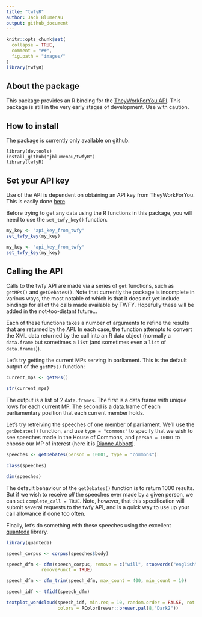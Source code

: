 ```yaml
---
title: "twfyR"
author: Jack Blumenau
output: github_document
---
```


```r
knitr::opts_chunk$set(
  collapse = TRUE,
  comment = "##",
  fig.path = "images/"
)
library(twfyR)
```

## About the package

This package provides an R binding for the [TheyWorkForYou API](http://www.theyWorkForYou.com/api). This package is still in the very early stages of development. Use with caution.

## How to install

The package is currently only available on github.

```eval
library(devtools)
install_github("jblumenau/twfyR")
library(twfyR)
```

## Set your API key

Use of the API is dependent on obtaining an API key from TheyWorkForYou. This is easily done [here](https://www.theyworkforyou.com/api/key).

Before trying to get any data using the R functions in this package, you will need to use the `set_twfy_key()` function.

```r
my_key <- "api_key_from_twfy"
set_twfy_key(my_key)
```

```r
my_key <- "api_key_from_twfy"
set_twfy_key(my_key)
```

## Calling the API

Calls to the twfy API are made via a series of `get` functions, such as `getMPs()` and `getDebates()`. Note that currently the package is incomplete in various ways, the most notable of which is that it does not yet include bindings for all of the calls made available by TWFY. Hopefully these will be added in the not-too-distant future...

Each of these functions takes a number of arguments to refine the results that are returned by the API. In each case, the function attempts to convert the XML data returned by the call into an R data object (normally a `data.frame` but sometimes a `list` (and sometimes even a `list` of `data.frames`)).

Let's try getting the current MPs serving in parliament. This is the default output of the `getMPs()` function:

```r
current_mps <- getMPs()

str(current_mps)
```

The output is a list of 2 `data.frames`. The first is a data.frame with unique rows for each current MP. The second is a data.frame of each parliamentary position that each current member holds.

Let's try retreiving the speeches of one member of parliament. We'll use the `getDebates()` function, and use `type = "commons"` to specify that we wish to see speeches made in the House of Commons, and `person = 10001` to choose our MP of interest (here it is [Dianne Abbott](https://www.theyworkforyou.com/mp/10001/diane_abbott/hackney_north_and_stoke_newington)).

```r
speeches <- getDebates(person = 10001, type = "commons")

class(speeches)

dim(speeches)
```

The default behaviour of the `getDebates()` function is to return 1000 results. But if we wish to receive *all* the speeches ever made by a given person, we can set `complete_call = TRUE`. Note, however, that this specification will submit several requests to the twfy API, and is a quick way to use up your call allowance if done too often.

Finally, let's do something with these speeches using the excellent [quanteda](https://github.com/kbenoit/quanteda) library.

```r
library(quanteda)

speech_corpus <- corpus(speeches$body)

speech_dfm <- dfm(speech_corpus, remove = c("will", stopwords("english")),
             removePunct = TRUE)

speech_dfm <- dfm_trim(speech_dfm, max_count = 400, min_count = 10)

speech_idf <- tfidf(speech_dfm)

textplot_wordcloud(speech_idf, min.req = 10, random.order = FALSE, rot.per = .25, 
                   colors = RColorBrewer::brewer.pal(8,"Dark2"))
```